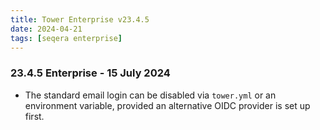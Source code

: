 ```yaml
---
title: Tower Enterprise v23.4.5
date: 2024-04-21
tags: [seqera enterprise]
---
```



### 23.4.5 Enterprise - 15 July 2024

-  The standard email login can be disabled via `tower.yml` or an environment variable, provided an alternative OIDC provider is set up first.